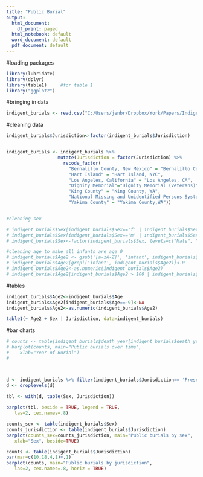 ```yaml
---
title: "Public Burial"
output:
  html_document:
    df_print: paged
  html_notebook: default
  word_document: default
  pdf_document: default
---
```



#loading packages
```r
library(lubridate)
library(dplyr)
library(table1)     #for table 1
library("ggplot2")
```


#bringing in data
```r
indigent_burials <- read.csv("C:/Users/jenbr/Dropbox/York/Papers/Indigent_burial/Public_burial_r_project/indigent-burials-JB.csv")
```

#cleaning data

```r

indigent_burials$Jurisdiction<-factor(indigent_burials$Jurisdiction)


indigent_burials <- indigent_burials %>%
                   mutate(Jurisdiction = factor(Jurisdiction) %>%
                     recode_factor(
                       "Bernalillo County, New Mexico" = "Bernalillo County, NM",
                       "Hart Island" = "Hart Island, NYC",
                       "Los Angeles, California" = "Los Angeles, CA",
                       "Dignity Memorial"="Dignity Memorial (Veterans)",
                       "King County" = "King County, WA",
                       "National Missing and Unidentified Persons System" = "NamUs",
                       "Yakima County" = "Yakima County,WA"))


#cleaning sex

# indigent_burials$Sex[indigent_burials$Sex=='f' | indigent_burials$Sex== 'F' |  indigent_burials$Sex== 'F L-S-']<-'Female'
# indigent_burials$Sex[indigent_burials$Sex=='m' | indigent_burials$Sex== 'M' |  indigent_burials$Sex== 'M |' |  indigent_burials$Sex== 'M|' |  indigent_burials$Sex== 'ML -FT' |  indigent_burials$Sex== 'MB' |  indigent_burials$Sex== 'ML -G' |  indigent_burials$Sex== 'MM']<-'Male'
# indigent_burials$Sex<-factor(indigent_burials$Sex, levels=c("Male", "Female"))

#cleaning age to make all infants are age 0
# indigent_burials$Age2 <- gsub('[a-zA-Z]', 'infant', indigent_burials$Age)
# indigent_burials$Age2[grepl('infant', indigent_burials$Age2)]<-0
# indigent_burials$Age2<-as.numeric(indigent_burials$Age2)
# indigent_burials$Age2[indigent_burials$Age2 > 100 | indigent_burials$Age2 <0]<-NA


```

#tables

```r

indigent_burials$Age2<-indigent_burials$Age
indigent_burials$Age2[indigent_burials$Age==-9]<-NA
indigent_burials$Age2<-as.numeric(indigent_burials$Age2)

table1(~ Age2 + Sex | Jurisdiction, data=indigent_burials)
```


#bar charts
```r

# counts <- table(indigent_burials$death_year[indigent_burials$death_year > 1990 & indigent_burials$BD_year<2022])
# barplot(counts, main="Public burials over time",
#    xlab="Year of Burial")
# 



d <- indigent_burials %>% filter(indigent_burials$Jurisdiction== 'Fresno, CA')
d <- droplevels(d)
  
tbl <- with(d, table(Sex, Jurisdiction))

barplot(tbl, beside = TRUE, legend = TRUE,
   las=2, cex.names=.8)

counts_sex <- table(indigent_burials$Sex)
counts_jurisdiction <- table(indigent_burials$Jurisdiction)
barplot(counts_sex=counts_jurisdiction, main="Public burials by sex",
   xlab="Sex", beside=TRUE)

counts <- table(indigent_burials$Jurisdiction)
par(mar=c(10,18,4,1)+.1)
barplot(counts, main="Public burials by jurisdiction",
   las=2, cex.names=.8, horiz = TRUE)






```
